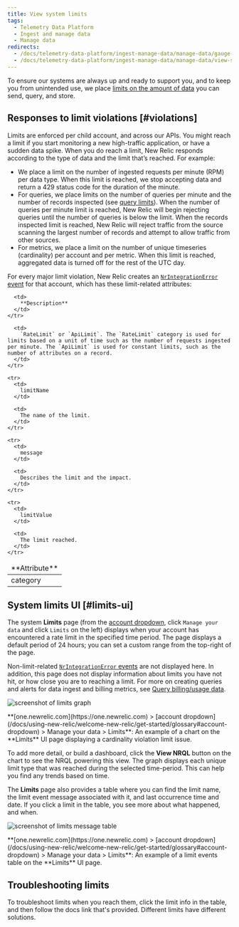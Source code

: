 ```yaml
---
title: View system limits
tags:
  - Telemetry Data Platform
  - Ingest and manage data
  - Manage data
redirects:
  - /docs/telemetry-data-platform/ingest-manage-data/manage-data/gauge-your-data-usage
  - /docs/telemetry-data-platform/ingest-manage-data/manage-data/view-system-limits
---
```


To ensure our systems are always up and ready to support you, and to keep you from unintended use, we place [limits on the amount of data](/docs/licenses/license-information/general-usage-licenses/new-relic-data-usage-limits-policies) you can send, query, and store.

## Responses to limit violations [#violations]

Limits are enforced per child account, and across our APIs. You might reach a limit if you start monitoring a new high-traffic application, or have a sudden data spike. When you do reach a limit, New Relic responds according to the type of data and the limit that’s reached. For example:

* We place a limit on the number of ingested requests per minute (RPM) per data type. When this limit is reached, we stop accepting data and return a 429 status code for the duration of the minute.
* For queries, we place limits on the number of queries per minute and the number of records inspected (see [query limits](/docs/query-your-data/nrql-new-relic-query-language/get-started/rate-limits-nrql-queries)). When the number of queries per minute limit is reached, New Relic will begin rejecting queries until the number of queries is below the limit.  When the records inspected limit is reached, New Relic will reject traffic from the source scanning the largest number of records and attempt to allow traffic from other sources.
* For metrics, we place a limit on the number of unique timeseries (cardinality) per account and per metric. When this limit is reached, aggregated data is turned off for the rest of the UTC day.

For every major limit violation, New Relic creates an [`NrIntegrationError` event](/docs/telemetry-data-platform/manage-data/nrintegrationerror) for that account, which has these limit-related attributes:

<table>
  <thead>
    <tr>
      <td style={{ width: "210px" }}>
        **Attribute**
      </td>

      <td>
        **Description**
      </td>
    </tr>
  </thead>

  <tbody>
    <tr>
      <td>
        category
      </td>

      <td>
        `RateLimit` or `ApiLimit`. The `RateLimit` category is used for limits based on a unit of time such as the number of requests ingested per minute. The `ApiLimit` is used for constant limits, such as the number of attributes on a record.
      </td>
    </tr>

    <tr>
      <td>
        limitName
      </td>

      <td>
        The name of the limit.
      </td>
    </tr>

    <tr>
      <td>
        message
      </td>

      <td>
        Describes the limit and the impact.
      </td>
    </tr>

    <tr>
      <td>
        limitValue
      </td>

      <td>
        The limit reached.
      </td>
    </tr>
  </tbody>
</table>


## System limits UI [#limits-ui]

The system **Limits** page (from the [account dropdown](/docs/using-new-relic/welcome-new-relic/get-started/glossary#account-dropdown), click `Manage your data` and click `Limits` on the left) displays when your account has encountered a rate limit in the specified time period. The page displays a default period of 24 hours; you can set a custom range from the top-right of the page.

Non-limit-related [`NrIntegrationError` events](/docs/telemetry-data-platform/manage-data/nrintegrationerror) are not displayed here. In addition, this page does not display information about limits you have not hit, or how close you are to reaching a limit. For more on creating queries and alerts for data ingest and billing metrics, see [Query billing/usage data](/docs/accounts/accounts-billing/new-relic-one-pricing-users/usage-queries-alerts).

![screenshot of limits graph](./images/limits-graph.png "limits-graph.png")

<figcaption>
  **[one.newrelic.com](https://one.newrelic.com) > [account dropdown](/docs/using-new-relic/welcome-new-relic/get-started/glossary#account-dropdown) > Manage your data > Limits**: An example of a chart on the **Limits** UI page displaying a cardinality violation limit issue.
</figcaption>

To add more detail, or build a dashboard, click the **View NRQL** button on the chart to see the NRQL powering this view. The graph displays each unique limit type that was reached during the selected time-period. This can help you find any trends based on time.

The **Limits** page also provides a table where you can find the limit name, the limit event message associated with it, and last occurrence time and date. If you click a limit in the table, you see more about what happened, and when.

![screenshot of limits message table](./images/limits-table.png "limits-table.png")

<figcaption>
  **[one.newrelic.com](https://one.newrelic.com) > [account dropdown](/docs/using-new-relic/welcome-new-relic/get-started/glossary#account-dropdown) > Manage your data > Limits**: An example of a limit events table on the **Limits** UI page.
</figcaption>

## Troubleshooting limits

To troubleshoot limits when you reach them, click the limit info in the table, and then follow the docs link that's provided. Different limits have different solutions.